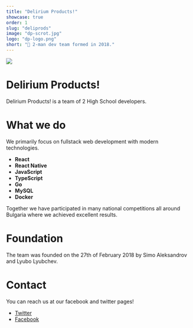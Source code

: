 ```yaml
---
title: "Delirium Products!"
showcase: true
order: 1
slug: "deliprods"
image: "dp-scrot.jpg"
logo: "dp-logo.png"
short: "🍫 2-man dev team formed in 2018."
---
```


![](/dp-scrot.jpg)

# Delirium Products!

Delirium Products! is a team of 2 High School developers.

# What we do

We primarily focus on fullstack web development with modern technologies.

- **React**
- **React Native**
- **JavaScript**
- **TypeScript**
- **Go**
- **MySQL**
- **Docker**

Together we have participated in many national competitions all around Bulgaria where we achieved excellent results.

# Foundation

The team was founded on the 27th of February 2018 by Simo Aleksandrov and Lyubo Lyubchev.

# Contact

You can reach us at our facebook and twitter pages!

- [Twitter](https://twitter.com/deliprods)
- [Facebook](https://facebook.com/deliriumproducts)
